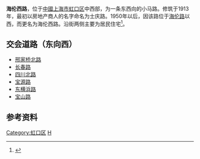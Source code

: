 {{Infobox China Road
|路牌类型=Shanghai
|中文道路名称= 海伦西路
|道路英文名= Hailun Rd.(W)
|走向1=东
|走向2=西
|走向1(E)=E
|走向2(E)=W
|图片= File:West Hailun Road Shanghai.JPG
|图片说明= 海伦西路街景
|道路属性= 
|道路总长度=0.655
|车速限制=60
|行车线数量=2
|所在地区={{CHN}}[[上海市|上海市]][[虹口区|虹口区]]
|起点=[[邢家桥北路|邢家桥北路]]
|终点=[[宝山路|宝山路]]
|道路命名日期=1950年
|命名缘由=[[海伦路|海伦路]]以西
|道路旧名= 士庆路
|道路动工日期=1913年
|通车日期=1913年
|路段主要建筑=
|收费=
}}

'''海伦西路'''，位于[[中華人民共和國|中國]][[上海市|上海市]][[虹口区|虹口区]]中西部，为一条东西向的小马路。修筑于1913年，最初以房地产商人的名字命名为士庆路。1950年以后，因该路位于[[海伦路|海伦路]]以西，而更名为海伦西路。沿街两侧主要为居民住宅<ref>{{cite web|url=http://www.shtong.gov.cn/newsite/node2/node2245/node70862/node70870/node70919/node70925/userobject1ai73717.html|title=上海地名志>>第四篇交通地名（一）>>第一章政区名命名>>第二节县镇级类|access-date=2019-04-20|archive-date=2015-09-24|archive-url=https://web.archive.org/web/20150924124855/http://www.shtong.gov.cn/newsite/node2/node2245/node70862/node70870/node70919/node70925/userobject1ai73717.html|dead-url=no}}</ref>。

==交会道路（东向西）==
*[[邢家桥北路|邢家桥北路]]
*[[长春路_(上海)|长春路]]
*[[四川北路|四川北路]]
*[[宝源路_(上海)|宝源路]]
*[[东横浜路|东横浜路]]
*[[宝山路_(上海)|宝山路]]

==参考资料==
{{注脚}}

[[Category:虹口区|Category:虹口区]]
[[Category:上海道路|H]]